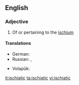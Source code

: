 ==English==

===Adjective===
{{en-adj}}

# Of or pertaining to the [[ischium]]

====Translations====
{{trans-top|of or pertaining to the ischium}}
* German: {{t|de|ischiatisch}}
* Russian: {{t+|ru|седалищный|tr=sedálishchnyj}},  {{t|ru|ишиасный|tr=ishiásnyj}}
{{trans-mid}}
* Volapük: {{t|vo|skiadik}}
{{trans-bottom}}

[[it:ischiatic]]
[[ta:ischiatic]]
[[vi:ischiatic]]